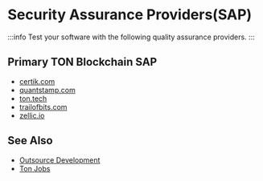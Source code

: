
# Security Assurance Providers(SAP)

:::info
Test your software with the following quality assurance providers.
:::

## Primary TON Blockchain SAP

* [certik.com](certik.com)
* [quantstamp.com](https://quantstamp.com/)
* [ton.tech](https://ton.tech/)
* [trailofbits.com](https://www.trailofbits.com/)
* [zellic.io](https://www.zellic.io/)


## See Also
* [Outsource Development](/v3/concepts/qa-outsource/outsource)
* [Ton Jobs](https://jobs.ton.org/jobs)
